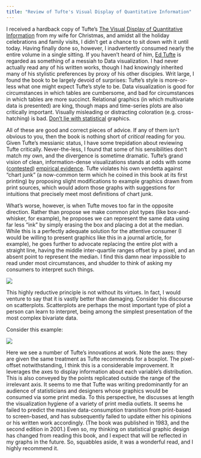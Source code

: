 ```yaml
---
title: "Review of Tufte's Visual Display of Quantitative Information"
---
```


I received a hardback copy of Tufte's [The Visual Display of Quantitative Information](http://smile.amazon.com/Visual-Display-Quantitative-Information/dp/0961392142/ref=sr_1_1?s=books&ie=UTF8&qid=1451697611&sr=1-1&keywords=the+visual+display+of+quantitative+information) from my wife for Christmas, and amidst all the holiday celebrations and family visits, I didn't get a chance to sit down with it until today. Having finally done so, however, I inadvertently consumed nearly the entire volume in a single sitting. 
If you haven't heard of him, [Ed Tufte](http://www.edwardtufte.com/tufte/index) is regarded as something of a messiah to Data visualization. I had never actually read any of his written works, though I had knowingly inherited many of his stylistic preferences by proxy of his other disciples. Writ large, I found the book to be largely devoid of surprises: Tufte's style is more-or-less what one might expect Tufte's style to be. Data visualization is good for circumstances in which tables are cumbersome, and bad for circumstances in which tables are more succinct. Relational graphics (in which multivariate data is presented) are king, though maps and time-series plots are also critically important. Visually misleading or distracting coloration (e.g. cross-hatching) is bad. [Don't lie with statistical](http://smile.amazon.com/How-Lie-Statistics-Darrell-Huff/dp/0393310728/ref=sr_1_1?s=books&ie=UTF8&qid=1451698516&sr=1-1&keywords=how+to+lie+with+statistics) graphics.

All of these are good and correct pieces of advice. If any of them isn't obvious to you, then the book is nothing short of _critical_ reading for you. Given Tufte's messianic status, I have some trepidation about reviewing Tufte critically. Never-the-less, I found that some of his sensibilities don't match my own, and the divergence is sometime dramatic.
Tufte's grand vision of clean, information-dense visualizations stands at odds with some ([contested](http://www.perceptualedge.com/articles/visual_business_intelligence/the_chartjunk_debate.pdf)) [empirical evidence](http://hci.usask.ca/uploads/173-pap0297-bateman.pdf). Tufte violates his own vendetta against "chart junk" (a now-common term which he coined in this book at its first printing) by proposing slight modifications to example graphics drawn from print sources, which would adorn those graphs with suggestions for intuitions that precisely meet most definitions of chart junk.

What's worse, however, is when Tufte moves too far in the opposite direction. Rather than propose we make common plot types (like box-and-whisker, for example), he proposes we can represent the same data using far less "ink" by simply erasing the box and placing a dot at the median. While this is a perfectly adequate solution for the attentive consumer (I would be willing to present graphics like this in a journal article, for example), he goes further to advocate replacing the entire plot with a straight line, having the middle inter-quartile ranges offset by a pixel, and an absent point to represent the median. I find this damn near impossible to read under most circumstances, and shudder to think of asking my consumers to interpret such things.

[![](http://i.stack.imgur.com/LsZIL.png)](http://stackoverflow.com/questions/24152177/controlling-spacing-in-custom-ggplot2-geoms)

This highly reductive principle is not without its virtues. In fact, I would venture to say that it is vastly better than damaging. Consider his discourse on scatterplots. Scatterplots are perhaps the most important type of plot a person can learn to interpret, being among the simplest presentation of the most complex bivariate data. 

Consider this example: 

[![](http://www.cl.cam.ac.uk/~sjm217/projects/graphics/faithful.png)](https://futhermet.wordpress.com/2007/07/25/quantitative-notes-from-tufte/)

Here we see a number of Tufte's innovations at work. Note the axes: they are given the same treatment as Tufte recommends for a boxplot. The pixel-offset notwithstanding, I think this is a considerable improvement. It leverages the axes to display information about each variable's distribution. This is also conveyed by the points replicated outside the range of the irrelevant axis. It seems to me that Tufte was writing predominantly for an audience of statisticians and designers whose graphics would be consumed via some print media. To this perspective, he discusses at length the visualization hygiene of a variety of print media outlets. It seems he failed to predict the massive data-consumption transition from print-based to screen-based, and has subsequently failed to update either his opinions or his written work accordingly. (The book was published in 1983, and the second edition in 2001.) Even so, my thinking on statistical graphic design has changed from reading this book, and I expect that will be reflected in my graphs in the future. So, squabbles aside, it was a wonderful read, and I highly recommend it.